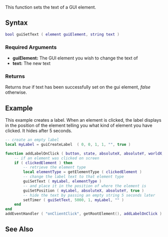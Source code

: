 {{Client function}}

This function sets the text of a GUI element.

==Syntax== 
<syntaxhighlight lang="lua">
bool guiSetText ( element guiElement, string text )
</syntaxhighlight> 

===Required Arguments===
*'''guiElement:''' The GUI element you wish to change the text of
*'''text:''' The new text

===Returns===
Returns ''true'' if text has been successfully set on the gui element, ''false'' otherwise.

==Example== 
This example creates a label. When an element is clicked, the label displays in the position of the element telling you what kind of element you have clicked. It hides after 5 seconds.
<syntaxhighlight lang="lua">
-- create an empty label
local myLabel = guiCreateLabel  ( 0, 0, 1, 1, "", true )

function addLabelOnClick ( button, state, absoluteX, absoluteY, worldX, worldY, worldZ, clickedElement )
	-- if an element was clicked on screen
	if ( clickedElement ) then
		-- retrieve the element type
		local elementType = getElementType ( clickedElement )
		-- change the label text to that element type
		guiSetText ( myLabel, elementType )
		-- and place it in the position of where the element is
		guiSetPosition ( myLabel, absoluteX, absoluteY, true )
		-- hide the text by passing an empty string 5 seconds later
		setTimer ( guiSetText, 5000, 1, myLabel, "" )
	end
end
addEventHandler ( "onClientClick", getRootElement(), addLabelOnClick )
</syntaxhighlight>

==See Also==
{{GUI_functions}}